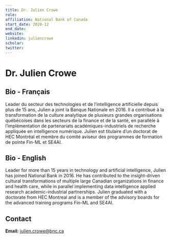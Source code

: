 ```yaml
---
title: Dr. Julien Crowe
role: 
affiliation: National Bank of Canada
start_date: 2020-12
end_date:
website:
linkedin: juliencrowe
scholar: 
twitter: 
---
```


# Dr. Julien Crowe

## Bio - Français

Leader du secteur des technologies et de l’intelligence artificielle depuis plus de 15 ans, Julien a joint la Banque Nationale en 2016. Il a contribué à la transformation de la culture analytique de plusieurs grandes organisations québécoises dans les secteurs de la finance et de la santé, en parallèle à l’implémentation de partenariats académiques-industriels de recherche appliquée en intelligence numérique. Julien est titulaire d’un doctorat de HEC Montréal et membre du comité aviseur des programmes de formation de pointe Fin-ML et SE4AI.

## Bio - English

Leader for more than 15 years in technology and artificial intelligence, Julien has joined National Bank in 2016. He has contributed to the insight-driven cultural transformations of multiple large Canadian organizations in finance and health care, while in parallel implementing data intelligence applied research academic-industrial partnerships. Julien graduated with a doctorate from HEC Montreal and is a member of the advisory boards for the advanced training programs Fin-ML and SE4AI.

## Contact

**Email:** julien.crowe@bnc.ca